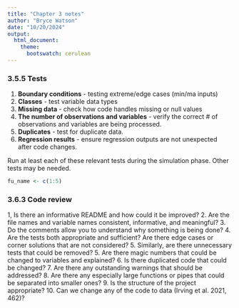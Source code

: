 ```yaml
---
title: "Chapter 3 notes"
author: "Bryce Watson"
date: "10/20/2024"
output:
  html_document:
    theme:
      bootswatch: cerulean
---
```


### 3.5.5 Tests
 1. **Boundary conditions** - testing extreme/edge cases (min/ma inputs)
 2. **Classes** - test variable data types
 3. **Missing data** - check how code handles missing or null values
 4. **The number of observations and variables** - verify the correct # of observations and variables are being processed.
 5. **Duplicates** - test for duplicate data.
 6. **Regression results** - ensure regression outputs are not unexpected after code changes.

Run at least each of these relevant tests during the simulation phase. Other tests may be needed. 


```r
fu_name <- c(1:5)
```

### 3.6.3 Code review

 1, Is there an informative README and how could it be improved?
 2. Are the file names and variable names consistent, informative, and meaningful?
 3. Do the comments allow you to understand why something is being done?
 4. Are the tests both appropriate and sufficient? Are there edge cases or corner solutions that are not considered?  5. Similarly, are there unnecessary tests that could be removed?
 5. Are there magic numbers that could be changed to variables and explained?
 6. Is there duplicated code that could be changed?
 7. Are there any outstanding warnings that should be addressed?
 8. Are there any especially large functions or pipes that could be separated into smaller ones?
 9. Is the structure of the project appropriate?
 10. Can we change any of the code to data (Irving et al. 2021, 462)?
